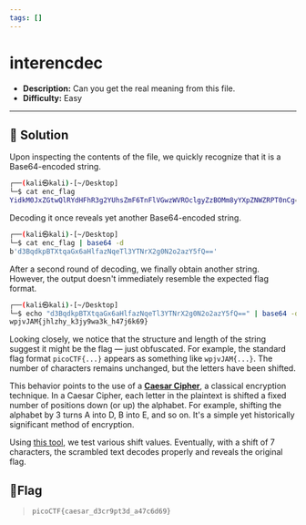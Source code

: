 ---
tags: []
---
# interencdec

- **Description:** Can you get the real meaning from this file.
- **Difficulty:** Easy

---

## 🔎 Solution
Upon inspecting the contents of the file, we quickly recognize that it is a Base64-encoded string.
```bash
┌──(kali㉿kali)-[~/Desktop]
└─$ cat enc_flag                        
YidkM0JxZGtwQlRYdHFhR3g2YUhsZmF6TnFlVGwzWVROclgyZzBOMm8yYXpZNWZRPT0nCg==
```
Decoding it once reveals yet another Base64-encoded string. 
```bash
┌──(kali㉿kali)-[~/Desktop]
└─$ cat enc_flag | base64 -d            
b'd3BqdkpBTXtqaGx6aHlfazNqeTl3YTNrX2g0N2o2azY5fQ=='
```
After a second round of decoding, we finally obtain another string.
However, the output doesn't immediately resemble the expected flag format.
```bash
┌──(kali㉿kali)-[~/Desktop]
└─$ echo "d3BqdkpBTXtqaGx6aHlfazNqeTl3YTNrX2g0N2o2azY5fQ==" | base64 -d
wpjvJAM{jhlzhy_k3jy9wa3k_h47j6k69}
```

Looking closely, we notice that the structure and length of the string suggest it might be the flag — just obfuscated. 
For example, the standard flag format `picoCTF{...}` appears as something like `wpjvJAM{...}`. 
The number of characters remains unchanged, but the letters have been shifted.  

This behavior points to the use of a **[Caesar Cipher](https://en.wikipedia.org/wiki/Caesar_cipher)**, a classical encryption technique. 
In a Caesar Cipher, each letter in the plaintext is shifted a fixed number of positions down (or up) the alphabet. 
For example, shifting the alphabet by 3 turns A into D, B into E, and so on. 
It's a simple yet historically significant method of encryption.  

Using [this tool](https://www.dcode.fr/caesar-cipher), we test various shift values. 
Eventually, with a shift of 7 characters, the scrambled text decodes properly and reveals the original flag.

## 🚩Flag
> `picoCTF{caesar_d3cr9pt3d_a47c6d69}`

                                                                                                                                   

                                                                                                                                   
 